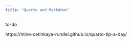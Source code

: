```yaml
---
title: "Quarto and Markdown"
---
```


to-do

https://mine-cetinkaya-rundel.github.io/quarto-tip-a-day/